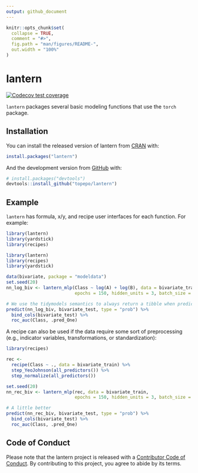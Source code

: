 ```yaml
---
output: github_document
---
```


<!-- README.md is generated from README.Rmd. Please edit that file -->

```r
knitr::opts_chunk$set(
  collapse = TRUE,
  comment = "#>",
  fig.path = "man/figures/README-",
  out.width = "100%"
)
```

# lantern

<!-- badges: start -->
[![Codecov test coverage](https://codecov.io/gh/topepo/lantern/branch/master/graph/badge.svg)](https://codecov.io/gh/topepo/lantern?branch=master)
<!-- badges: end -->

`lantern` packages several basic modeling functions that use the `torch` package.  

## Installation

You can install the released version of lantern from [CRAN](https://CRAN.R-project.org) with:

``` r
install.packages("lantern")
```

And the development version from [GitHub](https://github.com/) with:

``` r
# install.packages("devtools")
devtools::install_github("topepo/lantern")
```
## Example

`lantern` has formula, x/y, and recipe user interfaces for each function. For example:

```r
library(lantern)
library(yardstick)
library(recipes)
```
```r
library(lantern)
library(recipes)
library(yardstick)

data(bivariate, package = "modeldata")
set.seed(20)
nn_log_biv <- lantern_mlp(Class ~ log(A) + log(B), data = bivariate_train, 
                          epochs = 150, hidden_units = 3, batch_size = 64)

# We use the tidymodels semantics to always return a tibble when predicting
predict(nn_log_biv, bivariate_test, type = "prob") %>% 
  bind_cols(bivariate_test) %>% 
  roc_auc(Class, .pred_One)
```

A recipe can also be used if the data require some sort of preprocessing (e.g., indicator variables, transformations, or standardization): 

```r
library(recipes)

rec <- 
  recipe(Class ~ ., data = bivariate_train) %>%  
  step_YeoJohnson(all_predictors()) %>% 
  step_normalize(all_predictors())

set.seed(20)
nn_rec_biv <- lantern_mlp(rec, data = bivariate_train, 
                          epochs = 150, hidden_units = 3, batch_size = 64)

# A little better
predict(nn_rec_biv, bivariate_test, type = "prob") %>% 
  bind_cols(bivariate_test) %>% 
  roc_auc(Class, .pred_One)
```

## Code of Conduct
  
Please note that the lantern project is released with a [Contributor Code of Conduct](https://contributor-covenant.org/version/2/0/CODE_OF_CONDUCT.html). By contributing to this project, you agree to abide by its terms.

